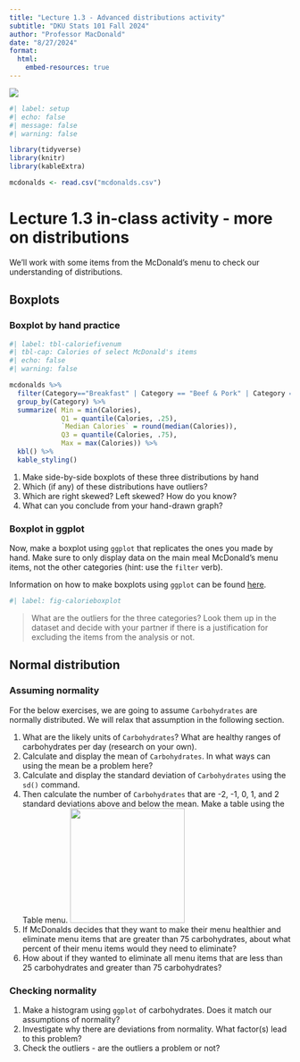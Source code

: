 ```yaml
---
title: "Lecture 1.3 - Advanced distributions activity"
subtitle: "DKU Stats 101 Fall 2024"
author: "Professor MacDonald"
date: "8/27/2024"
format: 
  html:
    embed-resources: true
---
```


![](mcdonaldsfood.jpg)

```r
#| label: setup
#| echo: false
#| message: false
#| warning: false

library(tidyverse)
library(knitr)
library(kableExtra)

mcdonalds <- read.csv("mcdonalds.csv")
```

# Lecture 1.3 in-class activity - more on distributions

We'll work with some items from the McDonald's menu to check our understanding of distributions.

## Boxplots

### Boxplot by hand practice

```r
#| label: tbl-caloriefivenum
#| tbl-cap: Calories of select McDonald's items
#| echo: false
#| warning: false

mcdonalds %>% 
  filter(Category=="Breakfast" | Category == "Beef & Pork" | Category == "Chicken & Fish") %>% 
  group_by(Category) %>% 
  summarize( Min = min(Calories),
             Q1 = quantile(Calories, .25),
             `Median Calories` = round(median(Calories)), 
             Q3 = quantile(Calories, .75),
             Max = max(Calories)) %>% 
  kbl() %>% 
  kable_styling()
```

1.  Make side-by-side boxplots of these three distributions by hand
2.  Which (if any) of these distributions have outliers?
3.  Which are right skewed? Left skewed? How do you know?
4.  What can you conclude from your hand-drawn graph?

### Boxplot in ggplot

Now, make a boxplot using `ggplot` that replicates the ones you made by hand. Make sure to only display data on the main meal McDonald's menu items, not the other categories (hint: use the `filter` verb).

Information on how to make boxplots using `ggplot` can be found [here](https://ggplot2.tidyverse.org/reference/geom_boxplot.html).

```r
#| label: fig-calorieboxplot
```

> What are the outliers for the three categories? Look them up in the dataset and decide with your partner if there is a justification for excluding the items from the analysis or not.

## Normal distribution

### Assuming normality

For the below exercises, we are going to assume `Carbohydrates` are normally distributed. We will relax that assumption in the following section.

1.  What are the likely units of `Carbohydrates`? What are healthy ranges of carbohydrates per day (research on your own).
2.  Calculate and display the mean of `Carbohydrates`. In what ways can using the mean be a problem here?
3.  Calculate and display the standard deviation of `Carbohydrates` using the `sd()` command.
4.  Then calculate the number of `Carbohydrates` that are -2, -1, 0, 1, and 2 standard deviations above and below the mean. Make a table using the Table menu. ![](table.png){width="205"}
5.  If McDonalds decides that they want to make their menu healthier and eliminate menu items that are greater than 75 carbohydrates, about what percent of their menu items would they need to eliminate?
6.  How about if they wanted to eliminate all menu items that are less than 25 carbohydrates and greater than 75 carbohydrates?

### Checking normality

1.  Make a histogram using `ggplot` of carbohydrates. Does it match our assumptions of normality?
2.  Investigate why there are deviations from normality. What factor(s) lead to this problem?
3.  Check the outliers - are the outliers a problem or not?
